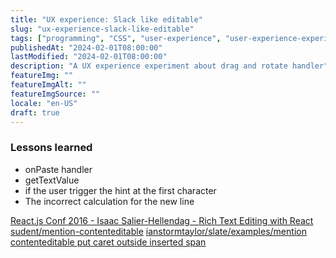 ```yaml
---
title: "UX experience: Slack like editable"
slug: "ux-experience-slack-like-editable"
tags: ["programming", "CSS", "user-experience", "user-experience-experiment"]
publishedAt: "2024-02-01T08:00:00"
lastModified: "2024-02-01T08:00:00"
description: "A UX experience experiment about drag and rotate handler"
featureImg: ""
featureImgAlt: ""
featureImgSource: ""
locale: "en-US"
draft: true
---
```






### Lessons learned

- onPaste handler
- getTextValue
- if the user trigger the hint at the first character
- The incorrect calculation for the new line



[React.js Conf 2016 - Isaac Salier-Hellendag - Rich Text Editing with React](https://youtu.be/feUYwoLhE_4?si=4u6OCuILoa-w71qL)
[sudent/mention-contenteditable](https://github.com/sudent/mention-contenteditable/blob/master/index.html)
[ianstormtaylor/slate/examples/mention](https://github.com/ianstormtaylor/slate/blob/main/site/examples/mentions.tsx)
[contenteditable put caret outside inserted span](https://stackoverflow.com/questions/21574522/contenteditable-put-caret-outside-inserted-span)

[^1]:[Incorrect positioning of getBoundingClientRect after newline character](https://stackoverflow.com/questions/59767515/incorrect-positioning-of-getboundingclientrect-after-newline-character)